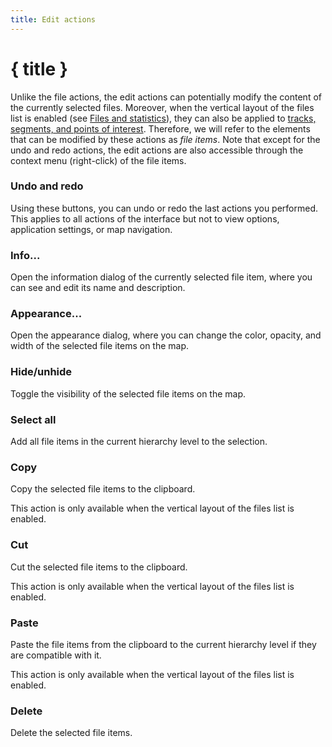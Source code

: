 ```yaml
---
title: Edit actions
---
```


<script lang="ts">
</script>

# { title }

Unlike the file actions, the edit actions can potentially modify the content of the currently selected files.
Moreover, when the vertical layout of the files list is enabled (see [Files and statistics](../files-and-stats)), they can also be applied to [tracks, segments, and points of interest](../gpx).
Therefore, we will refer to the elements that can be modified by these actions as *file items*.
Note that except for the undo and redo actions, the edit actions are also accessible through the context menu (right-click) of the file items.

### <Undo2 size="16" class="inline-block" style="margin-bottom: 2px" /><Redo2 size="16" class="inline-block" style="margin-bottom: 2px" /> Undo and redo

Using these buttons, you can undo or redo the last actions you performed.
This applies to all actions of the interface but not to view options, application settings, or map navigation.

### <Info size="16" class="inline-block" style="margin-bottom: 2px" /> Info...

Open the information dialog of the currently selected file item, where you can see and edit its name and description.

### <PaintBucket size="16" class="inline-block" style="margin-bottom: 2px" /> Appearance...

Open the appearance dialog, where you can change the color, opacity, and width of the selected file items on the map.

### <EyeOff size="16" class="inline-block" style="margin-bottom: 2px" /> Hide/unhide

Toggle the visibility of the selected file items on the map.

### <FileStack size="16" class="inline-block" style="margin-bottom: 2px" /> Select all

Add all file items in the current hierarchy level to the selection.

### <ClipboardCopy size="16" class="inline-block" style="margin-bottom: 2px" /> Copy

Copy the selected file items to the clipboard.

<DocsNote>
    This action is only available when the vertical layout of the files list is enabled.
</DocsNote>

### <Scissors size="16" class="inline-block" style="margin-bottom: 2px" /> Cut

Cut the selected file items to the clipboard.

<DocsNote>
    This action is only available when the vertical layout of the files list is enabled.
</DocsNote>

### <ClipboardPaste size="16" class="inline-block" style="margin-bottom: 2px" /> Paste

Paste the file items from the clipboard to the current hierarchy level if they are compatible with it.

<DocsNote>
    This action is only available when the vertical layout of the files list is enabled.
</DocsNote>

### <Trash2 size="16" class="inline-block" style="margin-bottom: 2px" /> Delete

Delete the selected file items.